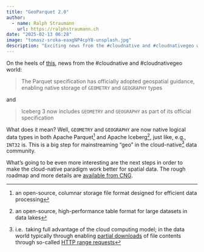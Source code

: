 ```yaml
---
title: "GeoParquet 2.0"
author:
  - name: Ralph Straumann
    url: https://ralphstraumann.ch
date: "2025-02-13 06:28"
image: "tomasz-sroka-eaxgNP4cpY8-unsplash.jpg"
description: "Exciting news from the #cloudnative and #cloudnativegeo world: GEOMETRY and GEOGRAPHY become native data types in both #Parquet and #Iceberg."
---
```


On the heels of [this](https://spatialists.ch/posts/2025/02-12-the-format-that-shall-not-be-named/), news from the 
#cloudnative and #cloudnativegeo world: 

> The Parquet specification has officially adopted geospatial 
guidance, enabling native storage of `GEOMETRY` and `GEOGRAPHY` 
types

and 

> Iceberg 3 now includes `GEOMETRY` and `GEOGRAPHY` as part of its 
official specification

What does it mean? Well, `GEOMETRY` and `GEOGRAPHY` are now
native logical data types in both Apache Parquet^[an open-source, 
columnar storage file format designed for efficient data processing] 
and Apache Iceberg^[an open-source, high-performance table format 
for large datasets in data lakes], just like, e.g., `INT32` is. 
This is a big step for mainstreaming "geo" in the cloud-native^[i.e. 
taking full advantage of the cloud computing model; in the data world
typically through enabling [partial downloads](https://blog.sogeo.services/blog/2023/12/29/statuscode-206-letsgetstarted.html) of file contents 
through so-called [HTTP range requests](https://developer.mozilla.org/en-US/docs/Web/HTTP/Range_requests)] 
data community. 

What's going to be even more interesting are the next steps in 
order to make the cloud-native paradigm work better for spatial data. 
The rough roadmap and more details are [available from CNG](https://cloudnativegeo.org/blog/2025/02/geoparquet-2.0-going-native/).
